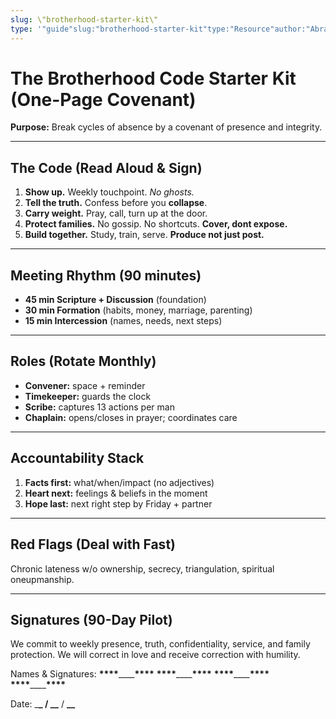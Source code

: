 ```yaml
---
slug: \"brotherhood-starter-kit\"
type: '"guide"slug:"brotherhood-starter-kit"type:"Resource"author:"AbrahamofLondon"tags:-covenantcoverImage:"/assets/images/resources/brotherhood-code.jpg"'
---
```


# The Brotherhood Code Starter Kit (One-Page Covenant)

**Purpose:** Break cycles of absence by a covenant of presence and integrity.

---

## The Code (Read Aloud & Sign)

1. **Show up.** Weekly touchpoint. _No ghosts._
2. **Tell the truth.** Confess before you **collapse**.
3. **Carry weight.** Pray, call, turn up at the door.
4. **Protect families.** No gossip. No shortcuts. **Cover, dont expose.**
5. **Build together.** Study, train, serve. **Produce not just post.**

---

## Meeting Rhythm (90 minutes)

- **45 min Scripture + Discussion** (foundation)
- **30 min Formation** (habits, money, marriage, parenting)
- **15 min Intercession** (names, needs, next steps)

---

## Roles (Rotate Monthly)

- **Convener:** space + reminder
- **Timekeeper:** guards the clock
- **Scribe:** captures 13 actions per man
- **Chaplain:** opens/closes in prayer; coordinates care

---

## Accountability Stack

1. **Facts first:** what/when/impact (no adjectives)
2. **Heart next:** feelings & beliefs in the moment
3. **Hope last:** next right step by Friday + partner

---

## Red Flags (Deal with Fast)

Chronic lateness w/o ownership, secrecy, triangulation, spiritual oneupmanship.

---

## Signatures (90-Day Pilot)

We commit to weekly presence, truth, confidentiality, service, and family protection.
We will correct in love and receive correction with humility.

Names & Signatures: **\*\*\*\***\_\_\_\_**\*\*\*\*** **\*\*\*\***\_\_\_\_**\*\*\*\*** **\*\*\*\***\_\_\_\_**\*\*\*\*** **\*\*\*\***\_\_\_\_**\*\*\*\***

Date: \_**\_ / \_\_** / **\_\_**
